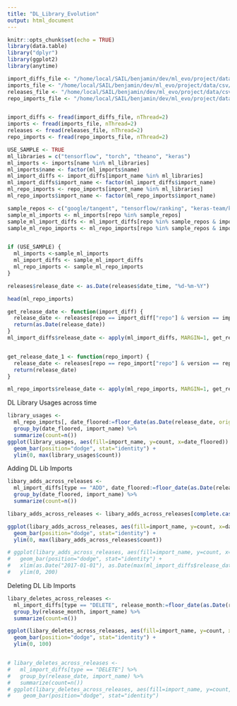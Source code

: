```yaml
---
title: "DL_Library_Evolution"
output: html_document
---
```


```r
knitr::opts_chunk$set(echo = TRUE)
library(data.table)
library("dplyr")
library(ggplot2)
library(anytime)

```


```r
import_diffs_file <- "/home/local/SAIL/benjamin/dev/ml_evo/project/data/csv/import_diffs.csv"
imports_file <- "/home/local/SAIL/benjamin/dev/ml_evo/project/data/csv/imports.csv"
releases_file <- "/home/local/SAIL/benjamin/dev/ml_evo/project/data/csv/releases.csv"
repo_imports_file <- "/home/local/SAIL/benjamin/dev/ml_evo/project/data/csv/repo_imports.csv"


import_diffs <- fread(import_diffs_file, nThread=2)
imports <- fread(imports_file, nThread=2)
releases <- fread(releases_file, nThread=2)
repo_imports <- fread(repo_imports_file, nThread=2)
```


```r
USE_SAMPLE <- TRUE
ml_libraries = c("tensorflow", "torch", "theano", "keras")
ml_imports <- imports[name %in% ml_libraries]
ml_imports$name <- factor(ml_imports$name)
ml_import_diffs <- import_diffs[import_name %in% ml_libraries]
ml_import_diffs$import_name <- factor(ml_import_diffs$import_name)
ml_repo_imports <- repo_imports[import_name %in% ml_libraries]
ml_repo_imports$import_name <- factor(ml_repo_imports$import_name)

sample_repos <- c("google/tangent", "tensorflow/ranking", "keras-team/keras")
sample_ml_imports <- ml_imports[repo %in% sample_repos]
sample_ml_import_diffs <- ml_import_diffs[repo %in% sample_repos & import_name %in% ml_libraries]
sample_ml_repo_imports <- ml_repo_imports[repo %in% sample_repos & import_name %in% ml_libraries]


if (USE_SAMPLE) {
  ml_imports <-sample_ml_imports
  ml_import_diffs <- sample_ml_import_diffs
  ml_repo_imports <- sample_ml_repo_imports
}

releases$release_date <- as.Date(releases$date_time, "%d-%m-%Y")

head(ml_repo_imports)
```



```r

get_release_date <- function(import_diff) {
  release_date <- releases[repo == import_diff["repo"] & version == import_diff["new_release"]]$release_date
  return(as.Date(release_date))
}
ml_import_diffs$release_date <- apply(ml_import_diffs, MARGIN=1, get_release_date)


get_release_date_1 <- function(repo_import) {
  release_date <- releases[repo == repo_import["repo"] & version == repo_import["version"]]$release_date
  return(release_date)
}

ml_repo_imports$release_date <- apply(ml_repo_imports, MARGIN=1, get_release_date_1)
```


DL Library Usages across time
```r
library_usages <-
  ml_repo_imports[, date_floored:=floor_date(as.Date(release_date, origin = "1970-01-01"), "month")] %>%
  group_by(date_floored, import_name) %>% 
  summarize(count=n())
ggplot(library_usages, aes(fill=import_name, y=count, x=date_floored)) + 
  geom_bar(position="dodge", stat="identity") +
  ylim(0, max(library_usages$count))

```

Adding DL Lib Imports
```r
libary_adds_across_releases <- 
  ml_import_diffs[type == "ADD", date_floored:=floor_date(as.Date(release_date, origin = "1970-01-01"), "month")] %>%
  group_by(date_floored, import_name) %>% 
  summarize(count=n())

libary_adds_across_releases <- libary_adds_across_releases[complete.cases(libary_adds_across_releases), ]

ggplot(libary_adds_across_releases, aes(fill=import_name, y=count, x=date_floored)) + 
  geom_bar(position="dodge", stat="identity") +
  ylim(0, max(libary_adds_across_releases$count))

# ggplot(libary_adds_across_releases, aes(fill=import_name, y=count, x=release_date)) + 
#   geom_bar(position="dodge", stat="identity") +
#   xlim(as.Date("2017-01-01"), as.Date(max(ml_import_diffs$release_date))) + 
#   ylim(0, 200)
```

Deleting DL Lib Imports
```r

libary_deletes_across_releases <- 
  ml_import_diffs[type == "DELETE", release_month:=floor_date(as.Date(release_date, origin = "1970-01-01"), "month")] %>%
  group_by(release_month, import_name) %>% 
  summarize(count=n())

ggplot(libary_deletes_across_releases, aes(fill=import_name, y=count, x=release_month)) + 
  geom_bar(position="dodge", stat="identity") +
  ylim(0, 100)


# libary_deletes_across_releases <- 
#   ml_import_diffs[type == "DELETE"] %>% 
#   group_by(release_date, import_name) %>% 
#   summarize(count=n())
# ggplot(libary_deletes_across_releases, aes(fill=import_name, y=count, x=as.Date(release_date))) + 
#    geom_bar(position="dodge", stat="identity")

```

